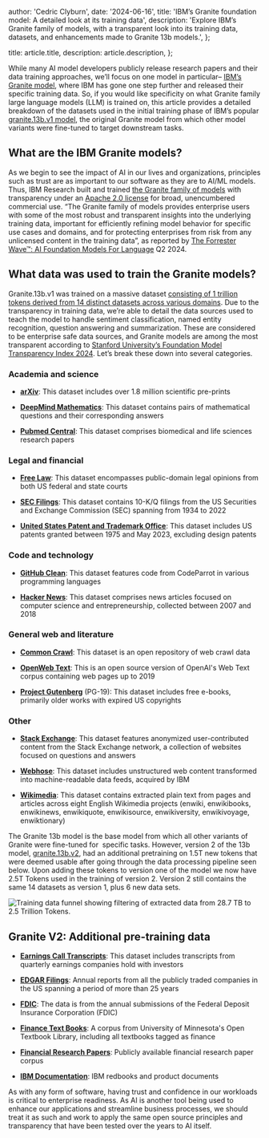 
  author: 'Cedric Clyburn',
  date: '2024-06-16',
  title: 'IBM’s Granite foundation model: A detailed look at its training data',
  description:
    'Explore IBM’s Granite family of models, with a transparent look into its training data, datasets, and enhancements made to Granite 13b models.',
};

  title: article.title,
  description: article.description,
};


While many AI model developers publicly release research papers and their data training approaches, we’ll focus on one model in particular– [IBM’s Granite model](https://www.ibm.com/granite), where IBM has gone one step further and released their specific training data. So, if you would like specificity on what Granite family large language models (LLM) is trained on, this article provides a detailed breakdown of the datasets used in the initial training phase of IBM’s popular [granite.13b.v1 model](https://www.ibm.com/docs/en/watsonx/w-and-w/2.0.x?topic=models-granite-13b-v1-model-card), the original Granite model from which other model variants were fine-tuned to target downstream tasks.

## What are the IBM Granite models?

As we begin to see the impact of AI in our lives and organizations, principles such as trust are as important to our software as they are to AI/ML models. Thus, IBM Research built and trained [the Granite family of models](https://www.redhat.com/en/topics/ai/what-are-granite-models) with transparency under an [Apache 2.0 license](https://www.apache.org/licenses/LICENSE-2.0) for broad, unencumbered commercial use. “The Granite family of models provides enterprise users with some of the most robust and transparent insights into the underlying training data, important for efficiently refining model behavior for specific use cases and domains, and for protecting enterprises from risk from any unlicensed content in the training data”, as reported by [The Forrester Wave™: AI Foundation Models For Language](https://reprints2.forrester.com/#/assets/2/848/RES180932/report) Q2 2024.

## What data was used to train the Granite models?

Granite.13b.v1 was trained on a massive dataset [consisting of 1 trillion tokens derived from 14 distinct datasets across various domains](https://www.ibm.com/downloads/cas/X9W4O6BM). Due to the transparency in training data, we’re able to detail the data sources used to teach the model to handle sentiment classification, named entity recognition, question answering and summarization. These are considered to be enterprise safe data sources, and Granite models are among the most transparent according to [Stanford University’s Foundation Model Transparency Index 2024](https://crfm.stanford.edu/fmti/May-2024/index.html). Let’s break these down into several categories.

### Academia and science

- [**arXiv**](https://arxiv.org/): This dataset includes over 1.8 million scientific pre-prints

- [**DeepMind Mathematics**](https://github.com/google-deepmind/mathematics_dataset): This dataset contains pairs of mathematical questions and their corresponding answers

- [**Pubmed Central**](https://pubmed.ncbi.nlm.nih.gov/): This dataset comprises biomedical and life sciences research papers


### Legal and financial

- [**Free Law**](https://free.law/): This dataset encompasses public-domain legal opinions from both US federal and state courts

- [**SEC Filings**](https://www.sec.gov/search-filings): This dataset contains 10-K/Q filings from the US Securities and Exchange Commission (SEC) spanning from 1934 to 2022

- [**United States Patent and Trademark Office**](https://www.sec.gov/search-filings): This dataset includes US patents granted between 1975 and May 2023, excluding design patents


### Code and technology

- [**GitHub Clean**](https://github.com/Code-Parrot-ai): This dataset features code from CodeParrot in various programming languages

- [**Hacker News**](https://news.ycombinator.com/): This dataset comprises news articles focused on computer science and entrepreneurship, collected between 2007 and 2018


### General web and literature

- [**Common Crawl**](https://commoncrawl.org/): This dataset is an open repository of web crawl data

- [**OpenWeb Text**](https://skylion007.github.io/OpenWebTextCorpus/): This is an open source version of OpenAI's Web Text corpus containing web pages up to 2019

- [**Project Gutenberg**](https://www.gutenberg.org/) (PG-19): This dataset includes free e-books, primarily older works with expired US copyrights

### Other

- [**Stack Exchange**](https://stackexchange.com/): This dataset features anonymized user-contributed content from the Stack Exchange network, a collection of websites focused on questions and answers

- [**Webhose**](https://webz.io/): This dataset includes unstructured web content transformed into machine-readable data feeds, acquired by IBM

- [**Wikimedia**](https://www.wikimedia.org/): This dataset contains extracted plain text from pages and articles across eight English Wikimedia projects (enwiki, enwikibooks, enwikinews, enwikiquote, enwikisource, enwikiversity, enwikivoyage, enwiktionary)

The Granite 13b model is the base model from which all other variants of Granite were fine-tuned for  specific tasks. However, version 2 of the 13b model, [granite.13b.v2](https://www.ibm.com/docs/en/watsonx/w-and-w/2.0.x?topic=models-granite-13b-instruct-v2-model-card), had an additional pretraining on 1.5T new tokens that were deemed usable after going through the data processing pipeline seen below. Upon adding these tokens to version one of the model we now have 2.5T Tokens used in the training of version 2. Version 2 still contains the same 14 datasets as version 1, plus 6 new data sets. 

<Image src={graniteTrainingDiagram} alt="Training data funnel showing filtering of extracted data from 28.7 TB to 2.5 Trillion Tokens." />


## Granite V2: Additional pre-training data

- [**Earnings Call Transcripts**](https://www.marketbeat.com/earnings/transcripts/): This dataset includes transcripts from quarterly earnings companies hold with investors

- [**EDGAR Filings**](https://www.sec.gov/search-filings): Annual reports from all the publicly traded companies in the US spanning a period of more than 25 years

- [**FDIC**](https://www.fdic.gov/): The data is from the annual submissions of the Federal Deposit Insurance Corporation (FDIC)

- [**Finance Text Books**](https://open.umn.edu/opentextbooks): A corpus from University of Minnesota's Open Textbook Library, including all textbooks tagged as finance

- [**Financial Research Papers**](https://www.financialresearch.gov/working-papers/): Publicly available financial research paper corpus

- [**IBM Documentation**](https://www.redbooks.ibm.com/): IBM redbooks and product documents

As with any form of software, having trust and confidence in our workloads is critical to enterprise readiness. As AI is another tool being used to enhance our applications and streamline business processes, we should treat it as such and work to apply the same open source principles and transparency that have been tested over the years to AI itself.
